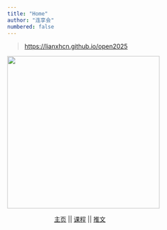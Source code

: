 ```yaml
---
title: "Home"
author: "连享会"
numbered: false
---
```


> [https://lianxhcn.github.io/open2025](https://lianxhcn.github.io/open2025/)

<img src="images/book-front.png" width="350"/>



&emsp; &emsp; &emsp; &emsp; &emsp; &emsp; [主页](https://www.lianxh.cn) \|\| [课程](https://www.lianxh.cn/details/17.html) \|\| [推文](https://www.lianxh.cn/blogs/all.html)
